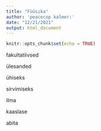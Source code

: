 ```yaml
---
title: "Füüsika"
author: 'peacecop kalmer:'
date: "12/21/2021"
output: html_document
---
```


```r
knitr::opts_chunk$set(echo = TRUE)
```

fakultatiivsed

ülesanded

ühiseks

sirvimiseks

ilma

kaaslase

abita
